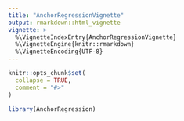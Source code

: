 ```yaml
---
title: "AnchorRegressionVignette"
output: rmarkdown::html_vignette
vignette: >
  %\VignetteIndexEntry{AnchorRegressionVignette}
  %\VignetteEngine{knitr::rmarkdown}
  %\VignetteEncoding{UTF-8}
---
```


```r
knitr::opts_chunk$set(
  collapse = TRUE,
  comment = "#>"
)
```

```r
library(AnchorRegression)
```
